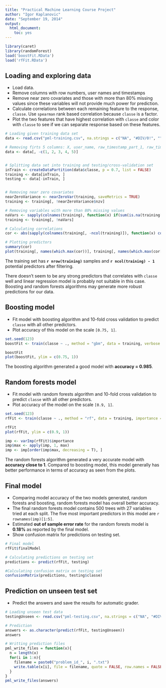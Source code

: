 ```yaml
---
title: "Practical Machine Learning Course Project"
author: "Igor Kaplanovic"
date: "September 19, 2014"
output:
  html_document:
    toc: yes
---
```


```r
library(caret)
library(randomForest)
load('boostFit.RData')
load('rfFit.RData')
```

## Loading and exploring data 
* Load data.
* Remove columns with row numbers, user names and timestamps
* Remove near zero covariates and those with more than 80% missing values since these variables will not provide much power for prediction.       
* Calculate correlations between each remaining feature to the response, `classe`. Use `spearman` rank based correlation because `classe` is a factor.                 
* Plot the two features that have highest correlation with `classe` and color with `classe` to see if we can separate response based on these features.            

```r
# Loading given training data set
data <- read.csv("pml-training.csv", na.strings = c("NA", "#DIV/0!", ""))

# Removing firts 5 columns: X, user_name, raw_timestamp_part_1, raw_timestamp_part_2, cvtd_timestamp
data <- data[, -c(1, 2, 3, 4, 5)]


# Splitting data set into training and testing/cross-validation set
inTrain <- createDataPartition(data$classe, p = 0.7, list = FALSE)
training <- data[inTrain, ]
testing <- data[-inTrain, ]


# Removing near zero covariates
nearZeroVariance <- nearZeroVar(training, saveMetrics = TRUE)
training <- training[, !nearZeroVariance$nzv]

# Removing variables with more than 80% missing values
naVars <- sapply(colnames(training), function(x) if(sum(is.na(training[, x])) > 0.8*nrow(training)){return(T)}else{return(F)})
training <- training[, !naVars]

# Calculating correlations
cor <- abs(sapply(colnames(training[, -ncol(training)]), function(x) cor(as.numeric(training[, x]), as.numeric(training$classe), method = "spearman")))
```

```r
# Plotting predictors 
summary(cor)
plot(training[, names(which.max(cor))], training[, names(which.max(cor[-which.max(cor)]))], col = training$classe, pch = 19, cex = 0.1, xlab = names(which.max(cor)), ylab = names(which.max(cor[-which.max(cor)])))
```

The training set has __`r nrow(training)`__ samples and __`r ncol(training) - 1`__ potential predictors after filtering.          

There doesn't seem to be any strong predictors that correlates with `classe` well and linear regression model is probably not suitable in this case. Boosting and random forests algorithms may generate more robust predictions for our data.         



## Boosting model
* Fit model with boosting algorithm and 10-fold cross validation to predict `classe` with all other predictors.    
* Plot accuracy of this model on the scale `[0.75, 1]`.        

```r
set.seed(123)
boostFit <- train(classe ~ ., method = "gbm", data = training, verbose = FALSE, trControl = trainControl(method = "cv", number = 10))
```
```r
boostFit
plot(boostFit, ylim = c(0.75, 1))
```

The boosting algorithm generated a good model with __accuracy = 0.985__. 



## Random forests model   
* Fit model with random forests algorithm and 10-fold cross validation to predict `classe` with all other predictors.    
* Plot accuracy of the model on the scale `[0.9, 1]`.            

```r
set.seed(123)
rfFit <- train(classe ~ ., method = "rf", data = training, importance = TRUE, trControl = trainControl(method = "cv", number = 10))
```
```r
rfFit
plot(rfFit, ylim = c(0.9, 1))
```
```r
imp <- varImp(rfFit)$importance
imp$max <- apply(imp, 1, max)
imp <- imp[order(imp$max, decreasing = T), ]
```

The random forests algorithm generated a very accurate model with __accuracy close to 1__. Compared to boosting model, this model generally has better performance in terms of accuracy as seen from the plots.                     

## Final model   
* Comparing model accuracy of the two models generated, random forests and boosting, random forests model has overall better accuracy.
* The final random forests model contains 500 trees with 27 variables tried at each split. The five most important predictors in this model are `r rownames(imp)[1:5]`.
* Estimated __out of sample error rate__ for the random forests model is __0.18%__ as reported by the final model.
* Show confusion matrix for predictions on testing set.

```r
# Final model
rfFit$finalModel
```
```r
# Calculating predictions on testing set
predictions <- predict(rfFit, testing)

#Calculating confusion matrix on testing set
confusionMatrix(predictions, testing$classe)
```


## Prediction on unseen test set
* Predict the answers and save the results for automatic grader.     

```r
# Loading unseen test data
testingUnseen <- read.csv("pml-testing.csv", na.strings = c("NA", "#DIV/0!", ""))

# Prediction
answers <- as.character(predict(rfFit, testingUnseen))
answers
```
```r
# Writting prediction files
pml_write_files = function(x){
  n = length(x)
  for(i in 1:n){
    filename = paste0("problem_id_", i, ".txt")
    write.table(x[i], file = filename, quote = FALSE, row.names = FALSE, col.names = FALSE)
  }
}
pml_write_files(answers)
```
